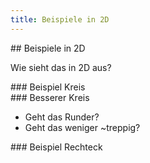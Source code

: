 ```yaml
---
title: Beispiele in 2D
---
```



<section>
## Beispiele in 2D

Wie sieht das in 2D aus?

</section>

<section>
### Beispiel Kreis

<WebGlCode file="06-beispiele-kreis" start="float sdfCircle" end="\n}" />
</section>

<section>
  <WebGlCode file="06-beispiele-kreis" start="vec4 chooseColor" end="\n}" />
</section>

<section>
  <WebGlCode file="06-beispiele-kreis" start="void main" />
</section>

<section>
  <WebGlCanvas file="06-beispiele-kreis" />
</section>

<section>
### Besserer Kreis

- Geht das Runder?
- Geht das weniger ~treppig?
</section>

<section>
  <WebGlCode file="06-beispiele-kreis-2" start="vec4 chooseColor" end="\n}" />
</section>

<section>
  <WebGlCode file="06-beispiele-kreis-2" start="void main" />
</section>

<section>
  <WebGlCanvas file="06-beispiele-kreis-2" />
</section>

<section>
### Beispiel Rechteck

<WebGlCode file="06-beispiele-rechteck" start="float sdfRectangle" end="\n}" />
<WebGlCode file="06-beispiele-rechteck" start="float outsideCenter" end="\n}" />
<WebGlCode file="06-beispiele-rechteck" start="  float inRectangle" />
</section>

<section>
  <WebGlCanvas file="06-beispiele-rechteck" />
</section>
